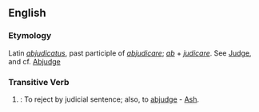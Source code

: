 ==English==

===Etymology===
Latin ''[[abjudicatus]]'', past participle of ''[[abjudicare]]''; ''[[ab]]'' + ''[[judicare]]''. See [[Judge]], and cf. [[Abjudge]]

===Transitive Verb===
{{en-infl-reg-other-e|abjudicat|e}}

# {{law}}: To reject by judicial sentence; also, to [[abjudge]] - [[Ash]].